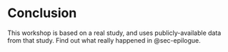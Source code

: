 # Conclusion { #sec-conclusion }

This workshop is based on a real study, and uses publicly-available data from that study. Find out what really happened in @sec-epilogue.